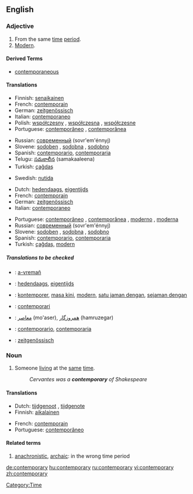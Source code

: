 ==English==

===Adjective===
{{en-adj}}

# From the same [[time]] [[period]].
# [[modern|Modern]].

====Derived Terms====
* [[contemporaneous]]

====Translations====
{{trans-top|From the same time period}}
*Finnish: [[senaikainen]]
*French: [[contemporain]]
*German: [[zeitgenössisch]]
*Italian: [[contemporaneo]]
*Polish: [[współczesny]] {{m}}, [[współczesna]] {{f}}, [[współczesne]] {{n}} 
*Portuguese: [[contemporâneo]] {{m}}, [[contemporânea]] {{f}}
{{trans-mid}}
*Russian: [[современный]] (sovr'em'énnyj)
*Slovene: [[sodoben]] {{m}}, [[sodobna]] {{f}}, [[sodobno]] {{n}}
*Spanish: [[contemporario]], [[contemporaria]]	
*Telugu: [[సమకాలీన]] (samakaaleena)
*Turkish: [[çağdaş]]
{{trans-bottom}}
*Swedish: [[nutida]]

{{trans-top|modern}}
*Dutch: [[hedendaags]], [[eigentijds]]
*French: [[contemporain]]
*German: [[zeitgenössisch]]
*Italian: [[contemporaneo]]
{{trans-mid}}
*Portuguese: [[contemporâneo]] {{m}}, [[contemporânea]] {{f}},	[[moderno]] {{m}}, [[moderna]] {{f}}
*Russian: [[современный]] (sovr'em'énnyj)
*Slovene: [[sodoben]] {{m}}, [[sodobna]] {{f}}, [[sodobno]] {{n}}
*Spanish: [[contemporario]], [[contemporaria]]
*Turkish: [[çağdaş]], [[modern]]
{{trans-bottom}}

=====Translations to be checked=====
{{checktrans}}
*{{ttbc|Breton}}: [[a-vremañ]]
*{{ttbc|Dutch}}: [[hedendaags]], [[eigentijds]]
*{{ttbc|Indonesian}}: [[kontemporer]], [[masa kini]], [[modern]], [[satu jaman dengan]], [[sejaman dengan]]
*{{ttbc|Interlingua}}: [[contemporari]]
*{{ttbc|Persian}}: [[معاصر]] (mo'aser), [[همروزگار]] (hamruzegar)
*{{ttbc|Spanish}}: [[contemporario]], [[contemporaria]]
*{{ttbc|German}}: [[zeitgenössisch]]

===Noun===
{{en-noun|contemporaries}}

#Someone [[living]] at the [[same]] [[time]]. 
#:''Cervantes was a '''contemporary''' of Shakespeare''

====Translations====
{{trans-top}}
*Dutch: [[tijdgenoot]] {{m}}, [[tijdgenote]] {{f}}
*Finnish: [[aikalainen]]
{{trans-mid}}
*French: [[contemporain]]
*Portuguese: [[contemporâneo]] {{m}}
{{trans-bottom}}

====Related terms====
#[[anachronistic]], [[archaic]]: in the wrong time period

[[Category:Time]]

[[de:contemporary]]
[[hu:contemporary]]
[[ru:contemporary]]
[[vi:contemporary]]
[[zh:contemporary]]